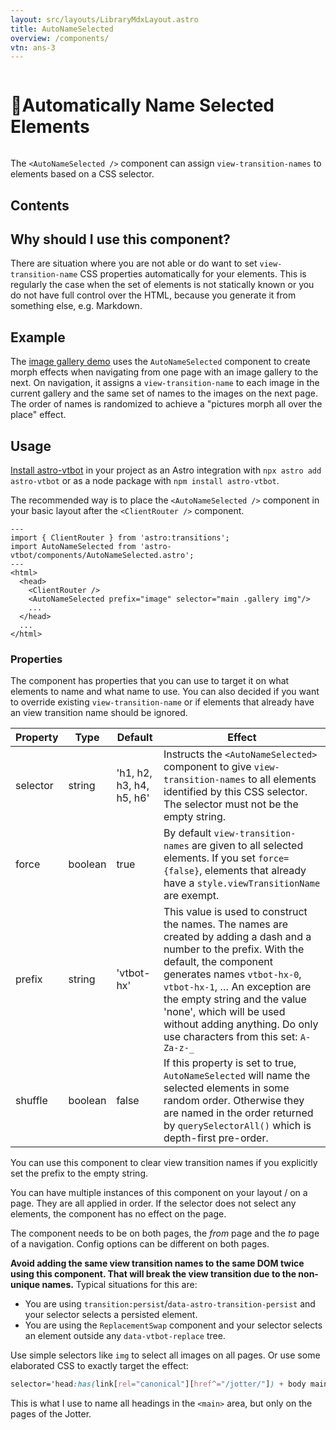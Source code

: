 ```yaml
---
layout: src/layouts/LibraryMdxLayout.astro
title: AutoNameSelected
overview: /components/
vtn: ans-3
---
```


<h1 style="display: inline-block; view-transition-name: ans-1"><span style="display:inline-block; view-transition-name:ans-2;">📛 </span>Automatically Name Selected Elements</h1>


The `<AutoNameSelected />` component can assign `view-transition-names` to elements based on a CSS selector.

## Contents

## Why should I use this component?

There are situation where you are not able or do want to set `view-transition-name` CSS properties automatically for your elements. This is regularly the case when the set of elements is not statically known or you do not have full control over the HTML, because you generate it from something else, e.g. Markdown.

## Example

The <a href="/image-gallery/" data-astro-reload>image gallery demo</a> uses the `AutoNameSelected` component to create morph effects when navigating from one page with an image gallery to the next. On navigation, it assigns a `view-transition-name` to each image in the current gallery and the same set of names to the images on the next page. The order of names is randomized to achieve a "pictures morph all over the place" effect.

## Usage

[Install astro-vtbot](../Installation/) in your project as an Astro integration with `npx astro add astro-vtbot` or as a node package with `npm install astro-vtbot`.

The recommended way is to place the `<AutoNameSelected />` component in your basic layout after the `<ClientRouter />` component.

```astro title="MyLayout.astro" {3,8}
---
import { ClientRouter } from 'astro:transitions';
import AutoNameSelected from 'astro-vtbot/components/AutoNameSelected.astro';
---
<html>
  <head>
    <ClientRouter />
    <AutoNameSelected prefix="image" selector="main .gallery img"/>
    ...
  </head>
  ...
</html>
```

### Properties

The component has properties that you can use to target it on what elements to name and what name to use. You can also decided if you want to override existing `view-transition-name` or if elements that already have an view transition name should be ignored.

|   Property | Type| Default | Effect |
|------------|------|--------|--------|
| selector | string | 'h1, h2, h3, h4, h5, h6'|Instructs the `<AutoNameSelected>` component to give `view-transition-names` to all elements identified by this CSS selector. The selector must not be the empty string.|
|force|boolean| true | By default `view-transition-names` are given to all selected elements. If you set `force={false}`, elements that already have a `style.viewTransitionName` are exempt.|
|prefix|string|'vtbot-hx'|This value is used to construct the names. The names are created by adding a dash and a number to the prefix. With the default, the component generates names `vtbot-hx-0`, `vtbot-hx-1`, &hellip; An exception are the empty string and the value 'none', which will be used without adding anything. Do only use characters from this set: `A-Za-z-_` |
|shuffle|boolean|false|If this property is set to true, `AutoNameSelected` will name the selected elements in some random order. Otherwise they are named in the order returned by `querySelectorAll()` which is depth-first pre-order.

You can use this component to clear view transition names if you explicitly set the prefix to the empty string.

You can have multiple instances of this component on your layout / on a page. They are all applied in order. If the selector does not select any elements, the component has no effect on the page.

The component needs to be on both pages, the _from_ page and the _to_ page of a navigation. Config options can be different on both pages.


**Avoid adding the same view transition names to the same DOM twice using this component.
That will break the view transition due to the non-unique names.**
Typical situations for this are:
* You are using `transition:persist`/`data-astro-transition-persist` and your selector selects a persisted element.
* You are using the `ReplacementSwap` component and your selector selects an element outside any `data-vtbot-replace` tree.


Use simple selectors like `img` to select all images on all pages. Or use some elaborated CSS to exactly target the effect:
```css
selector='head:has(link[rel="canonical"][href^="/jotter/"]) + body main :is(h1, h2, h3, h4, h5, h6)'
```
This is what I use to name all headings in the `<main>` area, but only on the pages of the Jotter.
